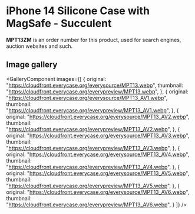 
# iPhone 14 Silicone Case with MagSafe - Succulent

<Callout type='info' emoji='👉🏻'>**MPT13ZM** is an order number for this product, used for search engines, auction websites and such.</Callout>

## Image gallery

<GalleryComponent
    images={[
      {
        original: "https://cloudfront.everycase.org/everysource/MPT13.webp",
        thumbnail: "https://cloudfront.everycase.org/everypreview/MPT13.webp",
      },
      {
        original: "https://cloudfront.everycase.org/everysource/MPT13_AV1.webp",
        thumbnail: "https://cloudfront.everycase.org/everypreview/MPT13_AV1.webp",
      },
      {
        original: "https://cloudfront.everycase.org/everysource/MPT13_AV2.webp",
        thumbnail: "https://cloudfront.everycase.org/everypreview/MPT13_AV2.webp",
      },
      {
        original: "https://cloudfront.everycase.org/everysource/MPT13_AV3.webp",
        thumbnail: "https://cloudfront.everycase.org/everypreview/MPT13_AV3.webp",
      },
      {
        original: "https://cloudfront.everycase.org/everysource/MPT13_AV4.webp",
        thumbnail: "https://cloudfront.everycase.org/everypreview/MPT13_AV4.webp",
      },
      {
        original: "https://cloudfront.everycase.org/everysource/MPT13_AV5.webp",
        thumbnail: "https://cloudfront.everycase.org/everypreview/MPT13_AV5.webp",
      },
      {
        original: "https://cloudfront.everycase.org/everysource/MPT13_AV6.webp",
        thumbnail: "https://cloudfront.everycase.org/everypreview/MPT13_AV6.webp",
      }
    ]}
  />
